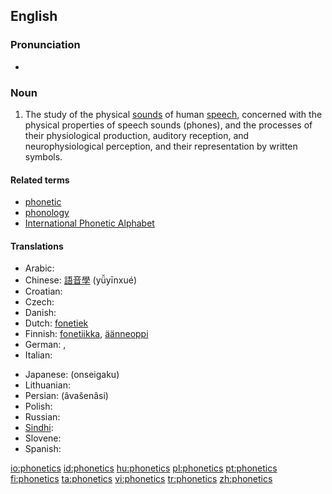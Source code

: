 ==English==
{{wikipedia}}
===Pronunciation===
* {{IPA|/fəˈnɛtɪks/}}

===Noun===
{{en-noun|-}}

# {{linguistics}} The study of the physical [[sounds]] of human [[speech]], concerned with the physical properties of speech sounds (phones), and the processes of their physiological production, auditory reception, and neurophysiological perception, and their representation by written symbols.

====Related terms====
* [[phonetic]]
* [[phonology]]
* [[International Phonetic Alphabet]]

====Translations====
{{trans-top|study of speech sounds and their representation by written symbols}}
* Arabic: {{t-|ar|صوتيات|p|tr=ʂautiyāt|sc=Arab}}
* Chinese: [[語音學]] (yǚyīnxué)
* Croatian: {{t-|hr|fonetika|f}}
* Czech: {{t-|cs|fonetika|f}}
* Danish: {{t+|da|fonetik|c}}
* Dutch: [[fonetiek]] {{f}}
* Finnish: [[fonetiikka]], [[äänneoppi]]
* German: {{t+|de|Phonetik|f}}, {{t|de|Lautlehre|f}}
* Italian: {{t+|it|fonetica|f}}
{{trans-mid}}
* Japanese: {{Jpan|[[音声学]]}} (onseigaku)
* Lithuanian: {{t+|lt|fonetika|f|xs=Lithuanian}}
* Persian: {{fa-Arab|[[آواشناسی]]}} (âvašenâsi)
* Polish: {{t-|pl|fonetyka|f}}
* Russian: {{t+|ru|фонетика|f|tr=fonétika|sc=Cyrl}}
* [[Sindhi]]: {{SDchar|[[وايوڪيات]]}} {{f}}
* Slovene: {{t-|sl|fonetika}}
* Spanish: {{t-|es|fonética|f}}
{{trans-bottom}}

[[io:phonetics]]
[[id:phonetics]]
[[hu:phonetics]]
[[pl:phonetics]]
[[pt:phonetics]]
[[fi:phonetics]]
[[ta:phonetics]]
[[vi:phonetics]]
[[tr:phonetics]]
[[zh:phonetics]]